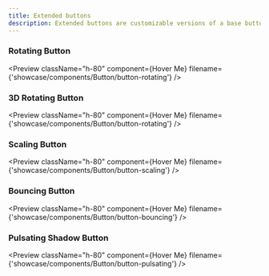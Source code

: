 ```yaml
---
title: Extended buttons
description: Extended buttons are customizable versions of a base button that enhance interaction with added styles and features.
---
```


### Rotating Button

<Preview
  className="h-80"
  component={<RotatingButton>Hover Me</RotatingButton>}
  filename={'showcase/components/Button/button-rotating'}
/>

### 3D Rotating Button

<Preview
  className="h-80"
  component={<Rotating3DButton>Hover Me</Rotating3DButton>}
  filename={'showcase/components/Button/button-rotating'}
/>

### Scaling Button

<Preview
  className="h-80"
  component={<ScalingButton>Hover Me</ScalingButton>}
  filename={'showcase/components/Button/button-scaling'}
/>

### Bouncing Button

<Preview
  className="h-80"
  component={<BouncingButton>Hover Me</BouncingButton>}
  filename={'showcase/components/Button/button-bouncing'}
/>

### Pulsating Shadow Button

<Preview
  className="h-80"
  component={<PulsatingShadowButton>Hover Me</PulsatingShadowButton>}
  filename={'showcase/components/Button/button-pulsating'}
/>
